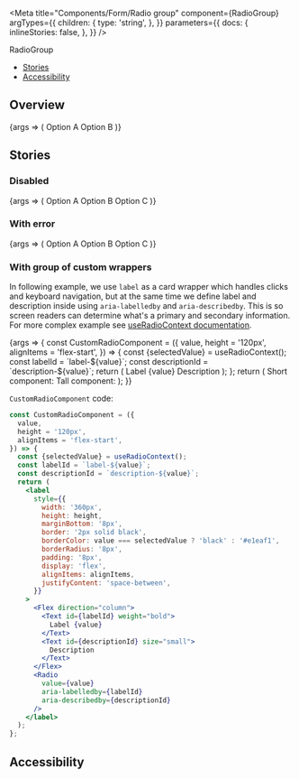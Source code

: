 


<Meta
  title="Components/Form/Radio group"
  component={RadioGroup}
  argTypes={{
    children: {
      type: 'string',
    },
  }}
  parameters={{
    docs: {
      inlineStories: false,
    },
  }}
/>

<PageHeader>RadioGroup</PageHeader>

- [Stories](#stories)
- [Accessibility](#accessibility)

## Overview

<Canvas>
  <Story
    name="Default"
    height="120px"
    args={{name: 'option', value: 'option-a'}}
  >
    {args => (
      <RadioGroup {...args}>
        <Radio value="option-a">Option A</Radio>
        <Radio value="option-b">Option B</Radio>
      </RadioGroup>
    )}
  </Story>
</Canvas>

<ArgsTable story="Default" />

## Stories

### Disabled

<Canvas>
  <Story
    name="Disabled"
    height="180px"
    args={{name: 'option', value: 'option-a', disabled}}
  >
    {args => (
      <RadioGroup {...args}>
        <Radio
          value="option-a"
          description="More detailed description about Option A."
        >
          Option A
        </Radio>
        <Radio value="option-b">Option B</Radio>
        <Radio value="option-c">Option C</Radio>
      </RadioGroup>
    )}
  </Story>
</Canvas>

### With error

<Canvas>
  <Story
    name="With error"
    height="210px"
    args={{
      name: 'option',
      value: 'option-a',
      invalid: true,
      errorMessage: 'Error message',
    }}
  >
    {args => (
      <RadioGroup {...args}>
        <Radio
          value="option-a"
          description="More detailed description about Option A."
        >
          Option A
        </Radio>
        <Radio value="option-b">Option B</Radio>
        <Radio value="option-c">Option C</Radio>
      </RadioGroup>
    )}
  </Story>
</Canvas>

### With group of custom wrappers

In following example, we use `label` as a card wrapper which handles clicks and keyboard navigation, but at the same time we define label and description inside using `aria-labelledby` and `aria-describedby`. This is so screen readers can determine what's a primary and secondary information.
For more complex example see [useRadioContext documentation](/docs/hooks-useradiocontext--page#example).

<Canvas>
  <Story name="With group of custom wrappers" height="500px">
    {args => {
      const CustomRadioComponent = ({
        value,
        height = '120px',
        alignItems = 'flex-start',
      }) => {
        const {selectedValue} = useRadioContext();
        const labelId = `label-${value}`;
        const descriptionId = `description-${value}`;
        return (
          <label
            style={{
              width: '360px',
              height: height,
              marginBottom: '8px',
              border: '2px solid black',
              borderColor: value === selectedValue ? 'black' : '#e1eaf1',
              borderRadius: '8px',
              padding: '8px',
              display: 'flex',
              alignItems: alignItems,
              justifyContent: 'space-between',
            }}
          >
            <Flex direction="column">
              <Text id={labelId} weight="bold">
                Label {value}
              </Text>
              <Text id={descriptionId} size="small">
                Description
              </Text>
            </Flex>
            <Radio
              value={value}
              aria-labelledby={labelId}
              aria-describedby={descriptionId}
            />
          </label>
        );
      };
      return (
        <Flex fullWidth direction="row" justifyContent="space-evenly" wrap>
          <Flex
            direction="column"
            style={{
              margin: '20px',
            }}
          >
            <Headline
              align="to-center"
              extraBold
              size="xlarge"
              style={{
                marginBottom: '20px',
              }}
            >
              Short component:
            </Headline>
            <RadioGroup name="short" value="2" direction="column">
              <CustomRadioComponent
                value="1"
                height="80px"
                alignItems="center"
              />
              <CustomRadioComponent
                value="2"
                height="80px"
                alignItems="center"
              />
              <CustomRadioComponent
                value="3"
                height="80px"
                alignItems="center"
              />
              <CustomRadioComponent
                value="4"
                height="80px"
                alignItems="center"
              />
            </RadioGroup>
          </Flex>
          <Flex
            direction="column"
            style={{
              margin: '20px',
            }}
          >
            <Headline
              align="to-center"
              extraBold
              size="xlarge"
              style={{
                marginBottom: '20px',
              }}
            >
              Tall component:
            </Headline>
            <RadioGroup name="tall" value="2" direction="column">
              <CustomRadioComponent value="1" />
              <CustomRadioComponent value="2" />
              <CustomRadioComponent value="3" />
            </RadioGroup>
          </Flex>
        </Flex>
      );
    }}
  </Story>
</Canvas>

`CustomRadioComponent` code:

```jsx
const CustomRadioComponent = ({
  value,
  height = '120px',
  alignItems = 'flex-start',
}) => {
  const {selectedValue} = useRadioContext();
  const labelId = `label-${value}`;
  const descriptionId = `description-${value}`;
  return (
    <label
      style={{
        width: '360px',
        height: height,
        marginBottom: '8px',
        border: '2px solid black',
        borderColor: value === selectedValue ? 'black' : '#e1eaf1',
        borderRadius: '8px',
        padding: '8px',
        display: 'flex',
        alignItems: alignItems,
        justifyContent: 'space-between',
      }}
    >
      <Flex direction="column">
        <Text id={labelId} weight="bold">
          Label {value}
        </Text>
        <Text id={descriptionId} size="small">
          Description
        </Text>
      </Flex>
      <Radio
        value={value}
        aria-labelledby={labelId}
        aria-describedby={descriptionId}
      />
    </label>
  );
};
```

## Accessibility

<RadioGroupA11y />
